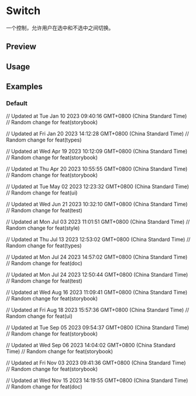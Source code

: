 


<Meta of={SwitchStories} />

<RadixPrimitiveDocsButton name='switch' />

# Switch

一个控制，允许用户在选中和不选中之间切换。

## Preview

<Canvas of={SwitchStories.Default} />

<Controls />

## Usage



<Source code={importCode} language='ts' dark />
<Source code={usageCode} language='tsx' dark />

## Examples

### Default

<Canvas of={SwitchStories.Default} />

// Updated at Tue Jan 10 2023 09:40:16 GMT+0800 (China Standard Time)
// Random change for feat(storybook)

// Updated at Fri Jan 20 2023 14:12:28 GMT+0800 (China Standard Time)
// Random change for feat(types)

// Updated at Wed Apr 19 2023 10:12:09 GMT+0800 (China Standard Time)
// Random change for feat(storybook)

// Updated at Thu Apr 20 2023 10:55:55 GMT+0800 (China Standard Time)
// Random change for feat(storybook)

// Updated at Tue May 02 2023 12:23:32 GMT+0800 (China Standard Time)
// Random change for feat(ui)

// Updated at Wed Jun 21 2023 10:32:10 GMT+0800 (China Standard Time)
// Random change for feat(test)

// Updated at Mon Jul 03 2023 11:01:51 GMT+0800 (China Standard Time)
// Random change for feat(style)

// Updated at Thu Jul 13 2023 12:53:02 GMT+0800 (China Standard Time)
// Random change for feat(types)

// Updated at Mon Jul 24 2023 14:57:02 GMT+0800 (China Standard Time)
// Random change for feat(doc)

// Updated at Mon Jul 24 2023 12:50:44 GMT+0800 (China Standard Time)
// Random change for feat(test)

// Updated at Wed Aug 16 2023 11:09:41 GMT+0800 (China Standard Time)
// Random change for feat(storybook)

// Updated at Fri Aug 18 2023 15:57:36 GMT+0800 (China Standard Time)
// Random change for feat(ui)

// Updated at Tue Sep 05 2023 09:54:37 GMT+0800 (China Standard Time)
// Random change for feat(storybook)

// Updated at Wed Sep 06 2023 14:04:02 GMT+0800 (China Standard Time)
// Random change for feat(storybook)

// Updated at Fri Nov 03 2023 09:41:36 GMT+0800 (China Standard Time)
// Random change for feat(storybook)

// Updated at Wed Nov 15 2023 14:19:55 GMT+0800 (China Standard Time)
// Random change for feat(doc)
